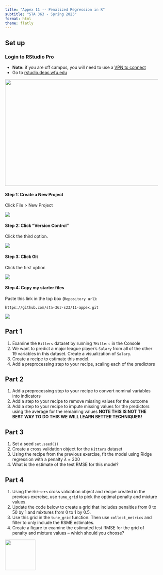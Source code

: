 ```yaml
---
title: "Appex 11 -- Penalized Regression in R"
subtitle: "STA 363 - Spring 2023"
format: html
theme: flatly
---
```


## Set up

### Login to RStudio Pro

- **Note:** if you are off campus, you will need to use a [VPN to connect](https://is.wfu.edu/services/vpn/)
- Go to [rstudio.deac.wfu.edu](rstudio.deac.wfu.edu)

![](img/01/rstudio-pro.png){width="1000" height="350"}

#### Step 1: Create a New Project

Click File > New Project

![](img/01/new-project.png)

#### Step 2: Click "Version Control"

Click the third option.

![](img/01/version-control.png)

#### Step 3: Click Git

Click the first option

![](img/01/git.png)

#### Step 4: Copy my starter files

Paste this link in the top box (`Repository url`):

`https://github.com/sta-363-s23/11-appex.git`

![](img/01/paste-link.png)

## Part 1

1. Examine the `Hitters` dataset by running `?Hitters` in the Console
2. We want to predict a major league player's `Salary` from all of the other 19 variables in this dataset. Create a visualization of `Salary`.
3. Create a recipe to estimate this model.
4. Add a preprocessing step to your recipe, scaling each of the predictors

## Part 2

1. Add a preprocessing step to your recipe to convert nominal variables into indicators
2. Add a step to your recipe to remove missing values for the outcome
3. Add a step to your recipe to impute missing values for the predictors using the average for the remaining values **NOTE THIS IS NOT THE BEST WAY TO DO THIS WE WILL LEARN BETTER TECHNIQUES!**

## Part 3

1. Set a seed `set.seed(1)`
2. Create a cross validation object for the `Hitters` dataset
3. Using the recipe from the previous exercise, fit the model using Ridge regression with a penalty $\lambda$ = 300
4. What is the estimate of the test RMSE for this model?

## Part 4

1. Using the `Hitters` cross validation object and recipe created in the previous exercise, use `tune_grid` to pick the optimal penalty and mixture values.
2. Update the code below to create a grid that includes penalties from 0 to 50 by 1 and mixtures from 0 to 1 by 0.5.
3. Use this grid in the `tune_grid` function. Then use `collect_metrics` and filter to only include the RSME estimates.
4. Create a figure to examine the estimated test RMSE for the grid of penalty and mixture values -- which should you choose?

[![](img/favicon.png){width="100" fig-align="right"}](https://bit.ly/sta-363-s23)
